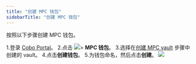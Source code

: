 ```yaml
---
title: "创建 MPC 钱包"
sidebarTitle: "创建 MPC 钱包"
---
```


按照以下步骤创建 MPC 钱包。

1.登录 [Cobo Portal](https://portal.cobo.com/login)。
2.点击 <img src="/cn/images/mpc-wallet/wallets-icon.svg" className="icon"></img>> **MPC 钱包**。
3.选择在[创建 MPC vault](/en/portal/mpc-wallets/ocw/create-mpc-vault) 步骤中创建的 vault。
4.点击**创建钱包**。
5.为钱包命名，然后点击**创建**。
<img src="/cn/images/mpc-wallet/create-mpc-wallet.png" className="screenshot_full_screen"/>